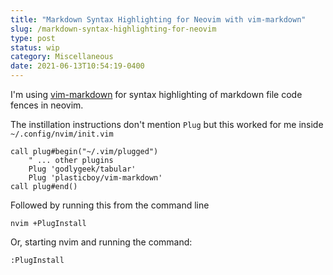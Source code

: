 ```yaml
---
title: "Markdown Syntax Highlighting for Neovim with vim-markdown"
slug: /markdown-syntax-highlighting-for-neovim
type: post
status: wip
category: Miscellaneous
date: 2021-06-13T10:54:19-0400
---
```


I'm using [vim-markdown](https://github.com/plasticboy/vim-markdown) for syntax highlighting of markdown file code fences in neovim. 

The instillation instructions don't mention `Plug` but this worked for me inside `~/.config/nvim/init.vim`

    call plug#begin("~/.vim/plugged")
        " ... other plugins
        Plug 'godlygeek/tabular'
        Plug 'plasticboy/vim-markdown'
    call plug#end()

Followed by running this from the command line

    nvim +PlugInstall
    
Or, starting nvim and running the command:

    :PlugInstall
    

